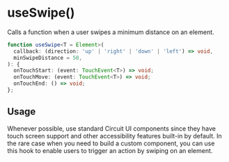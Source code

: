 
<Meta of={Stories} />

# useSwipe()

<Status variant="stable" />

Calls a function when a user swipes a minimum distance on an element.

<Story of={Stories.Example} />

```ts
function useSwipe<T = Element>(
  callback: (direction: 'up' | 'right' | 'down' | 'left') => void,
  minSwipeDistance = 50,
): {
  onTouchStart: (event: TouchEvent<T>) => void;
  onTouchMove: (event: TouchEvent<T>) => void;
  onTouchEnd: () => void;
};
```

## Usage

Whenever possible, use standard Circuit UI components since they have touch screen support and other accessibility features built-in by default. In the rare case when you need to build a custom component, you can use this hook to enable users to trigger an action by swiping on an element.
